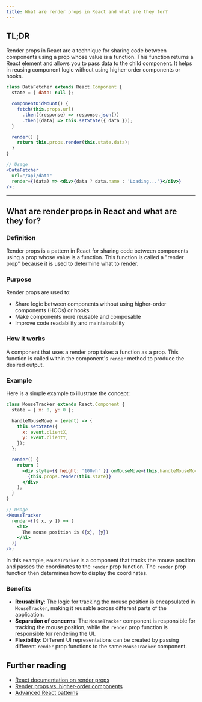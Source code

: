 ```yaml
---
title: What are render props in React and what are they for?
---
```


## TL;DR

Render props in React are a technique for sharing code between components using a prop whose value is a function. This function returns a React element and allows you to pass data to the child component. It helps in reusing component logic without using higher-order components or hooks.

```jsx
class DataFetcher extends React.Component {
  state = { data: null };

  componentDidMount() {
    fetch(this.props.url)
      .then((response) => response.json())
      .then((data) => this.setState({ data }));
  }

  render() {
    return this.props.render(this.state.data);
  }
}

// Usage
<DataFetcher
  url="/api/data"
  render={(data) => <div>{data ? data.name : 'Loading...'}</div>}
/>;
```

---

## What are render props in React and what are they for?

### Definition

Render props is a pattern in React for sharing code between components using a prop whose value is a function. This function is called a "render prop" because it is used to determine what to render.

### Purpose

Render props are used to:

- Share logic between components without using higher-order components (HOCs) or hooks
- Make components more reusable and composable
- Improve code readability and maintainability

### How it works

A component that uses a render prop takes a function as a prop. This function is called within the component's `render` method to produce the desired output.

### Example

Here is a simple example to illustrate the concept:

```jsx
class MouseTracker extends React.Component {
  state = { x: 0, y: 0 };

  handleMouseMove = (event) => {
    this.setState({
      x: event.clientX,
      y: event.clientY,
    });
  };

  render() {
    return (
      <div style={{ height: '100vh' }} onMouseMove={this.handleMouseMove}>
        {this.props.render(this.state)}
      </div>
    );
  }
}

// Usage
<MouseTracker
  render={({ x, y }) => (
    <h1>
      The mouse position is ({x}, {y})
    </h1>
  )}
/>;
```

In this example, `MouseTracker` is a component that tracks the mouse position and passes the coordinates to the `render` prop function. The `render` prop function then determines how to display the coordinates.

### Benefits

- **Reusability**: The logic for tracking the mouse position is encapsulated in `MouseTracker`, making it reusable across different parts of the application.
- **Separation of concerns**: The `MouseTracker` component is responsible for tracking the mouse position, while the `render` prop function is responsible for rendering the UI.
- **Flexibility**: Different UI representations can be created by passing different `render` prop functions to the same `MouseTracker` component.

## Further reading

- [React documentation on render props](https://reactjs.org/docs/render-props.html)
- [Render props vs. higher-order components](https://reactjs.org/docs/higher-order-components.html#convention-wrap-the-display-name-for-easy-debugging)
- [Advanced React patterns](https://kentcdodds.com/blog/compound-components-with-react-hooks)
